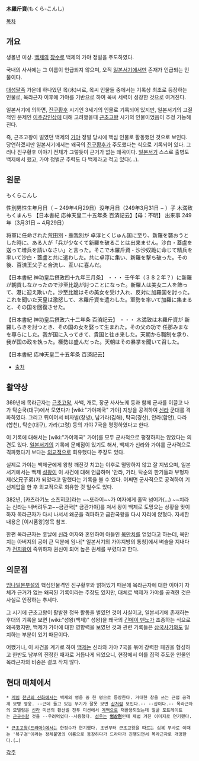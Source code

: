 '''木羅斤資'''(もくら-こんし)

[[목차]]

== 개요 ==
생몰년 미상. [[백제]]의 [[장수]]로 백제의 가야 정벌을 주도하였다.

국내의 사서에는 그 이름이 언급되지 않으며, 오직 [[일본서기]]에서만 존재가 언급되는 인물이다. 

[[대성팔족]] 가운데 하나였던 목(木)씨로, 목씨 인물들 중에서는 기록상 최초로 등장하는 인물로, 목라근자 이후에 가야를 기반으로 하여 목씨 세력이 성장한 것으로 여겨진다.

일본서기에 의하면, [[진구황후]] 시기인 3세기의 인물로 기록되어 있지만, 일본서기의 고질적인 문제인 [[이주갑인상]]에 대해 고려했을때 [[근초고왕]] 시기의 인물이었음이 추정 가능해진다.

즉, 근초고왕이 벌였던 백제의 [[가야]] 정벌 당시에 핵심 인물로 활동했던 것으로 보인다. 당연하겠지만 일본서기에서는 왜국의 [[진구황후]]가 주도했다는 식으로 기록되어 있다. 그러나 진구황후 이야기 전체가 그렇듯이 근거가 없는 왜곡이다. [[일본서기]] 스스로 출병도 백제에서 했고, 가야 정벌군 주력도 다 백제라고 적고 있다(...).

== 원문 ==
もくらこんし

性別男性生年月日（ ~ 249年4月29日）没年月日（249年3月31日 ~ ）子
木満致もくまんち 【日本書紀 応神天皇二十五年条 百済記云】【母：不明】
出来事
249年（3月31日 ~ 4月29日）

将軍に任命された荒田別・鹿我別が 卓淳とくじゅん国に至り、新羅を襲おうとした時に、ある人が「兵が少なくて新羅を破ることは出来ません。沙白・蓋盧を送って増兵を請いなさい」と言った。そこで木羅斤資・沙沙奴跪に命じて精兵を率いて沙白・蓋盧と共に遣わした。共に卓淳に集い、新羅を撃ち破った。その後、百済王父子と合流し、互いに喜んだ。

【日本書紀 神功皇后摂政四十九年三月条】
・・・
壬午年（３８２年？）に新羅が朝貢しなかったので沙至比跪が討つことになった。新羅人は美女二人を飾って、港に迎え欺いた。沙至比跪はその美女を受け入れ、反対に加羅国を討った。これを聞いた天皇は激怒して、木羅斤資を遣わした。軍勢を率いて加羅に集まると、その国を回復させた。

【日本書紀 神功皇后摂政六十二年条 百済記云】
・・・
木満致は木羅斤資が 新羅しらきを討つとき、その国の女を娶って生まれた。その父の功で 任那みまなを専らにした。我が国に入ってきて、貴国と往き来した。天朝から職制を承り、我が国の政を執った。権勢は盛んだった。天朝はその暴挙を聞いて召した。

【日本書紀 応神天皇二十五年条 百済記云】
* [http://www.sen2.net/contents/history/rekichi/14160000/%E6%9C%A8%E7%BE%85%E6%96%A4%E8%B3%87 출처]

== 활약상 ==
369년에 목라근자는 [[근초고왕]], 사백, 개로, 장군 사사노궤 등과 함께 군사를 이끌고 나가 탁순국(대구)에서 모였다가 [wiki:"가야제국" 가야] 지방을 공격하여 [[신라]] 군대를 격파하였다. 그리고 뒤이어서 비자벌(창녕), 남가라(김해), 탁국(경산), 안라(함안), 다라(합천), 탁순(대구), 가라(고령) 등의 가야 7국을 평정하였다고 한다. 

이 기록에 대해서는 [wiki:"가야제국" 가야]를 모두 군사적으로 평정하지는 않았다는 의견도 있다. [[일본서기]]의 기록에 문제점이 있기도 해서, 백제가 신라와 가야를 군사력으로 격파했다기 보다는 [[외교]]적으로 회유했다는 주장도 있다. 

실제로 가야는 백제군에게 왕창 깨진것 치고는 이후로 멸망하지 않고 잘 지냈으며, 일본서기에서는 백제 [[성왕]]이 이 사건에 대해 언급하며 '안라, 가라, 탁순의 한기들과 부형자제(父兄子弟)가 되었다고 말했다는 기록을 볼 수 있다. 어쩌면 군사적으로 공격하여 기선제압을 한 후 외교적으로 회유한 것 일수도 있다. 

382년, [카츠라기노 소츠히코]라는 ~~또라이~~가 여자에게 홀딱 넘어가(...) ~~치라는 신라는 내버려두고~~금관국[* 금관가야]를 쳐서 왕이 백제로 도망오는 상황을 맞이하자 목라근자가 다시 나서서 왜군을 격파하고 금관국왕을 다시 자리에 앉혔다. 자세한 내용은 [이시품왕]항목 참조.

한편 목라근자는 훗날에 [[신라]] 여자와 혼인하여 아들인 [[목만치]]를 얻었다고 하는데, 목만치는 아버지의 공이 큰 덕분에 임나[* 일본서기의 가야지방의 통칭]에서 벼슬을 지내다가 [[전지왕]]이 즉위하자 권신이 되어 높은 권세를 부렸다고 한다.

== 의문점 ==
[[임나일본부설]]의 핵심인물격인 진구황후와 얽혀있기 때문에 목라근자에 대한 이야기 자체가 근거가 없는 왜곡된 기록이라는 주장도 있지만, 대체로 백제가 가야를 공격한 것은 사실로 인정하는 추세다. 

그 시기에 근초고왕이 활발한 정복 활동을 벌였던 것이 사실이고, 일본서기에 존재하는 후대의 기록을 보면 [wiki:"성왕(백제)" 성왕]을 왜국의 [[긴메이 덴노]]가 조종하는 식으로 왜곡했지만, 백제가 가야에 대한 영향력을 보였던 것과 관련 기록들은 [[삼국사기]]와도 일치하는 부분이 있기 때문이다.

어쨌거나, 이 사건을 계기로 하여 [[백제]]는 신라와 가야 7국을 묶어 강력한 패권을 형성하고 한반도 남부의 진정한 패자로 거듭나게 되었으니, 현장에서 이를 집적 주도한 인물인 목라근자의 비중은 결코 작지 않다.

== 현대 매체에서 ==
 * [[게임]] [[천년의 신화]]에서는 백제의 영웅 중 한 명으로 등장한다. 거대한 창을 쓰는 근접 공격계 보병 영웅. --근데 들고 있는 무기가 잘못 보면 [[삽]]처럼 보인다.-- --삽이다.-- 목라근자의 모델링은 [[신라]] 미션의 황산벌 전투 미션에서 [[계백]]으로 재활용되었는데 얼굴 포트레이트는 [[근구수왕]] 것을 --우려먹었다--사용했다. [[성우]]는 '''[[엄상현]]'''인데 제법 거친 이미지로 연기했다.

 * [[근초고왕(드라마)]]에서는 한정수가 연기했다. 초반부터 근초고왕을 따르는 심복 무사로 이때는 '복구검'이라는 정체불명의 이름으로 등장하다가 드라마가 진행되면서 목라근자로 개명한다.(…)

[[각주]]
